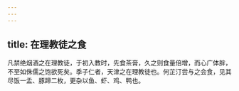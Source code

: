 ```yaml
---
---
---
```

title: 在理教徒之食
---



凡禁绝烟酒之在理教徒，于初入教时，先食茶膏，久之则食量倍增，而心广体胖，不至如侏儒之饱欲死矣。季子仁者，天津之在理教徒也。何芷汀尝与之会食，见其尽饭一盂、豚蹄二枚，更杂以鱼、虾、鸡、鸭也。